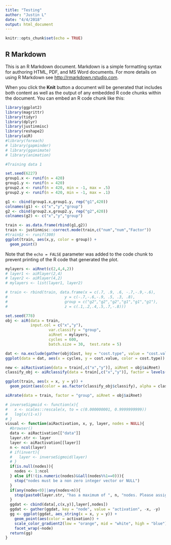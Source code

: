 ```yaml
---
title: "Testing"
author: "Justin L"
date: "4/4/2018"
output: html_document
---
```


```r
knitr::opts_chunk$set(echo = TRUE)
```

## R Markdown

This is an R Markdown document. Markdown is a simple formatting syntax for authoring HTML, PDF, and MS Word documents. For more details on using R Markdown see <http://rmarkdown.rstudio.com>.

When you click the **Knit** button a document will be generated that includes both content as well as the output of any embedded R code chunks within the document. You can embed an R code chunk like this:

```r
library(ggplot2)
library(magrittr)
library(tidyr)
library(dplyr)
library(justinmisc)
library(reshape2)
library(aiR)
#library(foreach)
# library(gapminder)
# library(gganimate)
# library(animation)
```

```r
#Training data 1

set.seed(6227)
group1.x <- runif(n = 420)
group1.y <- runif(n = 420)
group2.x <- runif(n = 420, min = -1, max = .5)
group2.y <- runif(n = 420, min = -1, max = .1)

g1 <- cbind(group1.x,group1.y, rep("g1",420))
colnames(g1) <- c("x","y","group")
g2 <- cbind(group2.x,group2.y, rep("g2",420))
colnames(g2) <- c("x","y","group")

train <- as.data.frame(rbind(g1,g2))
train <- justinmisc::correct.mode(train,c("num","num","Factor"))
#train$z <- runif(300)
ggplot(train, aes(x,y, color = group)) +
  geom_point()

```

Note that the `echo = FALSE` parameter was added to the code chunk to prevent printing of the R code that generated the plot.

```r

mylayers <- aiRnet(c(2,4,4,2))
# layer1 <- aiRlayer(2,4)
# layer2 <- aiRlayer(4,2)
# mylayers <- list(layer1, layer2)

# train <- rbind(train, data.frame(x = c(.7, .9, .6, -.7,-.9,-.6),
#                         y = c(-.7,-.6,-.9, .5, .3, .8),
#                         group = c("g2","g2","g2","g1","g1","g1"),
#                         z = c(.1,.2,.4,.5,.7,-.8)))

set.seed(778)
obj <- aiR(data = train,
           input.col = c("x","y"),
                   var.classify = "group",
                   aiRnet = mylayers,
                   cycles = 600,
                   batch.size = 30,  test.rate = 5)

```


```r
dat <- na.exclude(gather(obj$Cost, key = "cost.type", value = "cost.value", -cycles))
ggplot(data = dat, aes(x = cycles, y = cost.value, color = cost.type)) +geom_point() + scale_y_log10()
```


```r
new <- aiRactivation(data = train[,c("x","y")], aiRnet = obj$aiRnet)
classify_obj <- aiRclassify(data = train[,c("x","y")], factor = levels(train$group), aiRnet = obj$aiRnet)

ggplot(train, aes(x = x, y = y)) +
  geom_point(aes(color = as.factor(classify_obj$classify), alpha = classify_obj$node.max)) 
```

```r
aiRrate(data = train, factor = "group", aiRnet = obj$aiRnet)
```

```r
# inverseSigmoid <- function(x){
#   x <- scales::rescale(x, to = c(0.000000001, 0.9999999999))
#   log(x/(1-x))
# }
visual <- function(aiRactivation, x, y, layer, nodes = NULL){
  #browser()
  data <- aiRactivation[["data"]]
  layer.str <- layer
  layer <- aiRactivation[[layer]]
  n <- ncol(layer)
  # if(invert){
  #   layer <- inverseSigmoid(layer)
  # }
  if(is.null(nodes)){
    nodes <- 1:ncol
  } else if(!(is.numeric(nodes)&&all(nodes%%1==0))){
    stop("nodes must be a non zero integer vector or NULL")
  }
  if(any(nodes<0)||any(nodes>n)){
    stop(paste0(layer.str, "has a maximum of ", n, "nodes. Please assign numbers between [1,",n,"] to the \"nodes\" argument"))
  }
  ggdat <- cbind(data[,c(x,y)],layer[,nodes])
  ggdat <- gather(ggdat, key = "node", value = "activation", -x, -y)
  gg <- ggplot(ggdat, aes_string(x = x, y = y)) +
    geom_point(aes(color = activation)) +
    scale_color_gradient2(low = "orange", mid = "white", high = "blue") +
    facet_wrap(~node)
  return(gg)
}
```





